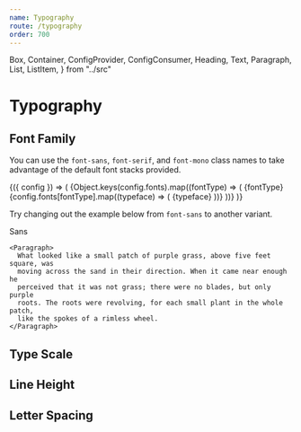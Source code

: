 ```yaml
---
name: Typography
route: /typography
order: 700
---
```


  Box,
  Container,
  ConfigProvider,
  ConfigConsumer,
  Heading,
  Text,
  Paragraph,
  List,
  ListItem,
} from "../src"

# Typography

## Font Family

You can use the `font-sans`, `font-serif`, and `font-mono` class names to take advantage of the default font stacks provided.

<ConfigConsumer>
  {({ config }) => (
    <Box
      style={{
        display: "grid",
        marginBottom: "1rem",
        gridTemplateColumns: "repeat(auto-fill, minmax(250px, 1fr))",
        gridGap: "1rem",
      }}
    >
      {Object.keys(config.fonts).map((fontType) => (
        <Container className="rounded shadow overflow-hidden flex-grow mr-4">
          <Heading className="px-4 py-1 capitalize bg-grey-200 text-lg" is="h4">
            {fontType}
          </Heading>
          <List className="list-reset flex flex-wrap p-4">
            {config.fonts[fontType].map((typeface) => (
              <ListItem className="px-2 py mr-2 mb-2 text-sm rounded font-mono bg-grey-200">
                {typeface}
              </ListItem>
            ))}
          </List>
        </Container>
      ))}
    </Box>
  )}
</ConfigConsumer>

Try changing out the example below from `font-sans` to another variant.

<Playground>
  <Box className="font-sans rounded-lg shadow-lg p-8 text-yellow-700 bg-yellow-100">
    <Heading is="h2">Sans</Heading>

    <Paragraph>
      What looked like a small patch of purple grass, above five feet square, was
      moving across the sand in their direction. When it came near enough he
      perceived that it was not grass; there were no blades, but only purple
      roots. The roots were revolving, for each small plant in the whole patch,
      like the spokes of a rimless wheel.
    </Paragraph>

  </Box>
</Playground>

## Type Scale

## Line Height

## Letter Spacing
